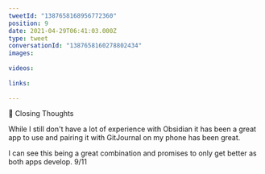 ```yaml
---
tweetId: "1387658168956772360"
position: 9
date: 2021-04-29T06:41:03.000Z
type: tweet
conversationId: "1387658160278802434"
images:
  
videos:
  
links:
  
---
```

🧠 Closing Thoughts

While I still don't have a lot of experience with Obsidian it has been a great app to use and pairing it with GitJournal on my phone has been great.

I can see this being a great combination and promises to only get better as both apps develop. 9/11
